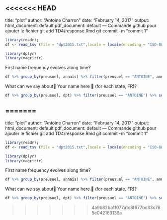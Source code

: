 <<<<<<< HEAD
---
title: "plot"
author: "Antoine Charron"
date: "February 14, 2017"
output:
  html_document: default
  pdf_document: default
---
Commande github pour ajouter le fichier
git add TD4/response.Rmd
git commit -m "commit 1"

```r
library(readr);
df <- read_tsv (file = "dpt2015.txt",locale = locale(encoding = "ISO-8859-1"))


```



```r
library(dplyr)
library(magrittr)

```
First name frequency evolves along time?
```r
df %>% group_by(preusuel, annais) %>% filter(preusuel == "ANTOINE", annais!="XXXX") %>% summarise(N=sum(nombre));
```


What can we say about Your name here  (for each state, FR)?
```r
df %>% group_by(preusuel, dpt) %>% filter(preusuel == "ANTOINE") %>% summarise(N=sum(nombre));
```
=======
---
title: "plot"
author: "Antoine Charron"
date: "February 14, 2017"
output:
  html_document: default
  pdf_document: default
---
Commande github pour ajouter le fichier
git add TD4/response.Rmd
git commit -m "commit 1"

```r
library(readr);
df <- read_tsv (file = "dpt2015.txt",locale = locale(encoding = "ISO-8859-1"))


```



```r
library(dplyr)
library(magrittr)

```
First name frequency evolves along time?
```r
df %>% group_by(preusuel, annais) %>% filter(preusuel == "ANTOINE", annais!="XXXX") %>% summarise(N=sum(nombre));
```


What can we say about Your name here  (for each state, FR)?
```r
df %>% group_by(preusuel, dpt) %>% filter(preusuel == "ANTOINE") %>% summarise(N=sum(nombre));
```
>>>>>>> 4a9b82ba11077a1c3f677bc33c765e042163136a
